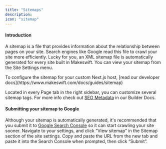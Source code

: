 ```yaml
---
title: "Sitemaps"
description:
icon: "sitemap"
---
```


#### **Introduction**

A sitemap is a file that provides information about the relationship between pages on your site. Search engines like Google read this file to crawl your site more efficiently. Lucky for you, an XML sitemap file is automatically generated for every site built in Makeswift. You can view your sitemap from the Site Settings menu.

<Note>
To configure the sitemap for your custom Next.js host, [read our developer docs](https://www.makeswift.com/docs/guides/sitemap)

</Note>

Located in every Page tab in the right sidebar, you can customize several sitemap tags. For more info check out [SEO Metadata](product/page/SEO-metadata.mdx) in our Builder Docs.

#### **Submitting your sitemap to Google**

Although your sitemap is automatically generated, it's recommended that you submit it to [Google Search Console](https://search.google.com/search-console/not-verified?original_url=/search-console/sitemaps&original_resource_id) so it can start crawling your site sooner. Navigate to your settings, and click “View sitemap” in the Sitemap section of the site settings. Copy and paste the URL from the new tab and paste it into the Search Console when prompted, then click “Submit”.
